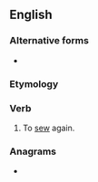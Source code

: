 {{also|resew}}
==English==

===Alternative forms===
* {{l|en|resew}}

===Etymology===
{{prefix|en|re|sew}}

===Verb===
{{en-verb|re-sews|re-sewing|re-sewed|re-sewn}}

# To [[sew]] again.

===Anagrams===
* {{anagrams|en|Ewers|Weser|ewers|sewer|sweer|weres}}
